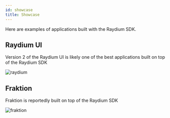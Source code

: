 ```yaml
---
id: showcase
title: Showcase
---
```


Here are examples of applications built with the Raydium SDK.

## Raydium UI 

Version 2 of the Raydium UI is likely one of the best applications
built on top of the Raydium SDK

![raydium](/img/raydium.png)


## Fraktion

Fraktion is reportedly built on top of the Raydium SDK

![fraktion](/img/fraktion.png)